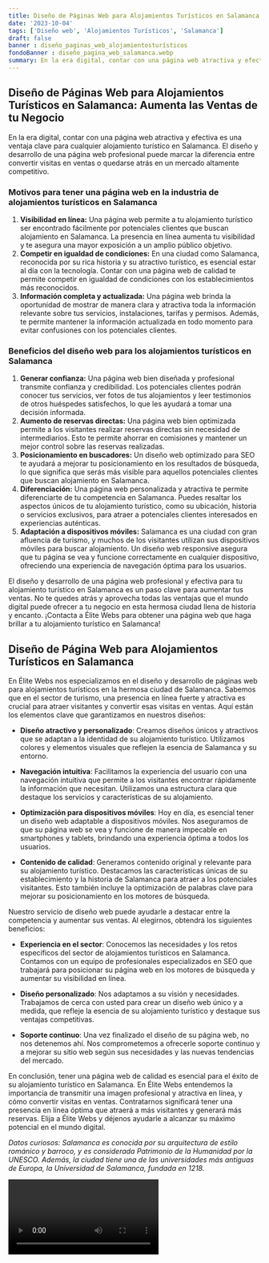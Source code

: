 ```yaml
---
title: Diseño de Páginas Web para Alojamientos Turísticos en Salamanca
date: '2023-10-04'
tags: ['Diseño web', 'Alojamientos Turísticos', 'Salamanca']
draft: false
banner : diseño_paginas_web_alojamientosturísticos
fondoBanner : diseño_pagina_web_salamanca.webp
summary: En la era digital, contar con una página web atractiva y efectiva es una ventaja clave para cualquier alojamiento turístico en Salamanca. El diseño y desarrollo de una página web profesional puede marcar la diferencia entre convertir visitas en ventas o quedarse atrás en un mercado altamente competitivo.
---
```


## **Diseño de Páginas Web para Alojamientos Turísticos en Salamanca: Aumenta las Ventas de tu Negocio**

En la era digital, contar con una página web atractiva y efectiva es una ventaja clave para cualquier alojamiento turístico en Salamanca. El diseño y desarrollo de una página web profesional puede marcar la diferencia entre convertir visitas en ventas o quedarse atrás en un mercado altamente competitivo.

### Motivos para tener una página web en la industria de alojamientos turísticos en Salamanca

1. **Visibilidad en línea:** Una página web permite a tu alojamiento turístico ser encontrado fácilmente por potenciales clientes que buscan alojamiento en Salamanca. La presencia en línea aumenta tu visibilidad y te asegura una mayor exposición a un amplio público objetivo.
2. **Competir en igualdad de condiciones:** En una ciudad como Salamanca, reconocida por su rica historia y su atractivo turístico, es esencial estar al día con la tecnología. Contar con una página web de calidad te permite competir en igualdad de condiciones con los establecimientos más reconocidos.
3. **Información completa y actualizada:** Una página web brinda la oportunidad de mostrar de manera clara y atractiva toda la información relevante sobre tus servicios, instalaciones, tarifas y permisos. Además, te permite mantener la información actualizada en todo momento para evitar confusiones con los potenciales clientes.

### Beneficios del diseño web para los alojamientos turísticos en Salamanca

1. **Generar confianza:** Una página web bien diseñada y profesional transmite confianza y credibilidad. Los potenciales clientes podrán conocer tus servicios, ver fotos de tus alojamientos y leer testimonios de otros huéspedes satisfechos, lo que les ayudará a tomar una decisión informada.
2. **Aumento de reservas directas:** Una página web bien optimizada permite a los visitantes realizar reservas directas sin necesidad de intermediarios. Esto te permite ahorrar en comisiones y mantener un mejor control sobre las reservas realizadas.
3. **Posicionamiento en buscadores:** Un diseño web optimizado para SEO te ayudará a mejorar tu posicionamiento en los resultados de búsqueda, lo que significa que serás más visible para aquellos potenciales clientes que buscan alojamiento en Salamanca.
4. **Diferenciación:** Una página web personalizada y atractiva te permite diferenciarte de tu competencia en Salamanca. Puedes resaltar los aspectos únicos de tu alojamiento turístico, como su ubicación, historia o servicios exclusivos, para atraer a potenciales clientes interesados en experiencias auténticas.
5. **Adaptación a dispositivos móviles:** Salamanca es una ciudad con gran afluencia de turismo, y muchos de los visitantes utilizan sus dispositivos móviles para buscar alojamiento. Un diseño web responsive asegura que tu página se vea y funcione correctamente en cualquier dispositivo, ofreciendo una experiencia de navegación óptima para los usuarios.

El diseño y desarrollo de una página web profesional y efectiva para tu alojamiento turístico en Salamanca es un paso clave para aumentar tus ventas. No te quedes atrás y aprovecha todas las ventajas que el mundo digital puede ofrecer a tu negocio en esta hermosa ciudad llena de historia y encanto. ¡Contacta a Élite Webs para obtener una página web que haga brillar a tu alojamiento turístico en Salamanca!

<GifSeo />

<Cta />

## Diseño de Página Web para Alojamientos Turísticos en Salamanca

En Élite Webs nos especializamos en el diseño y desarrollo de páginas web para alojamientos turísticos en la hermosa ciudad de Salamanca. Sabemos que en el sector de turismo, una presencia en línea fuerte y atractiva es crucial para atraer visitantes y convertir esas visitas en ventas. Aquí están los elementos clave que garantizamos en nuestros diseños:

- **Diseño atractivo y personalizado**: Creamos diseños únicos y atractivos que se adaptan a la identidad de su alojamiento turístico. Utilizamos colores y elementos visuales que reflejen la esencia de Salamanca y su entorno.

- **Navegación intuitiva**: Facilitamos la experiencia del usuario con una navegación intuitiva que permite a los visitantes encontrar rápidamente la información que necesitan. Utilizamos una estructura clara que destaque los servicios y características de su alojamiento.

- **Optimización para dispositivos móviles**: Hoy en día, es esencial tener un diseño web adaptable a dispositivos móviles. Nos aseguramos de que su página web se vea y funcione de manera impecable en smartphones y tablets, brindando una experiencia óptima a todos los usuarios.

- **Contenido de calidad**: Generamos contenido original y relevante para su alojamiento turístico. Destacamos las características únicas de su establecimiento y la historia de Salamanca para atraer a los potenciales visitantes. Esto también incluye la optimización de palabras clave para mejorar su posicionamiento en los motores de búsqueda.

Nuestro servicio de diseño web puede ayudarle a destacar entre la competencia y aumentar sus ventas. Al elegirnos, obtendrá los siguientes beneficios:

- **Experiencia en el sector**: Conocemos las necesidades y los retos específicos del sector de alojamientos turísticos en Salamanca. Contamos con un equipo de profesionales especializados en SEO que trabajará para posicionar su página web en los motores de búsqueda y aumentar su visibilidad en línea.

- **Diseño personalizado**: Nos adaptamos a su visión y necesidades. Trabajamos de cerca con usted para crear un diseño web único y a medida, que refleje la esencia de su alojamiento turístico y destaque sus ventajas competitivas.

- **Soporte continuo**: Una vez finalizado el diseño de su página web, no nos detenemos ahí. Nos comprometemos a ofrecerle soporte continuo y a mejorar su sitio web según sus necesidades y las nuevas tendencias del mercado.

En conclusión, tener una página web de calidad es esencial para el éxito de su alojamiento turístico en Salamanca. En Élite Webs entendemos la importancia de transmitir una imagen profesional y atractiva en línea, y cómo convertir visitas en ventas. Contratarnos significará tener una presencia en línea óptima que atraerá a más visitantes y generará más reservas. Elija a Élite Webs y déjenos ayudarle a alcanzar su máximo potencial en el mundo digital.

*Datos curiosos: Salamanca es conocida por su arquitectura de estilo románico y barroco, y es considerada Patrimonio de la Humanidad por la UNESCO. Además, la ciudad tiene una de las universidades más antiguas de Europa, la Universidad de Salamanca, fundada en 1218.*

<Video />

<CtaBot job='Alojamientos Turísticos' city='Salamanca'/>

<Gmaps query='Salamanca+españa+maps' />